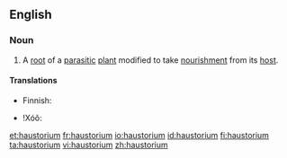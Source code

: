 ==English==

===Noun===
{{wikipedia}}
{{en-noun|haustoria}}

# A [[root]] of a [[parasitic]] [[plant]] modified to take [[nourishment]] from its [[host]].

====Translations====
{{trans-top|root of a parasitic plant}}
* Finnish: {{t-|fi|imujuuri}}
{{trans-mid}}
* ǃXóõ: {{tø|nmn|gǁkxʻáã}}
{{trans-bottom}}

[[et:haustorium]]
[[fr:haustorium]]
[[io:haustorium]]
[[id:haustorium]]
[[fi:haustorium]]
[[ta:haustorium]]
[[vi:haustorium]]
[[zh:haustorium]]